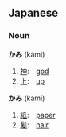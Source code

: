 ==Japanese==
===Noun===
'''かみ''' (kámi)

# [[神]]:　[[god]]
# [[上]]:　[[up]]

'''かみ''' (kamí)
# [[紙]]:　[[paper]]
# [[髪]]:　[[hair]]